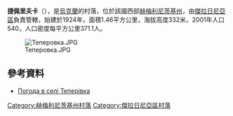 {{coord|49|18|7|N|27|25|17|E|scale:100000|display=title}}

'''捷佩里夫卡'''（{{lang-uk|Теперівка}}），是[[烏克蘭|烏克蘭]]的村落，位於該國西部[[赫梅利尼茨基州|赫梅利尼茨基州]]，由[[傑拉日尼亞區|傑拉日尼亞區]]負責管轄，始建於1924年，面積1.46平方公里，海拔高度332米，2001年人口540，人口密度每平方公里371.1人。

[[Image:Теперовка.JPG|right]]

==參考資料==
* [http://weather.in.ua/ua/hmel'nickaja/25944 Погода в селі Теперівка] {{Wayback|url=http://weather.in.ua/ua/hmel%27nickaja/25944 |date=20111220074711 }}

{{DEFAULTSORT:Теперівка}}
[[Category:赫梅利尼茨基州村落|Category:赫梅利尼茨基州村落]]
[[Category:傑拉日尼亞區村落|Category:傑拉日尼亞區村落]]


{{Khmelnytskyi-geo-stub}}